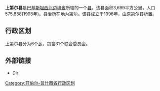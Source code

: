 {{expand|time=2009-07-25T09:18:39+00:00}}
'''上第尔县'''是[[巴基斯坦|巴基斯坦]][[西北边境省|西北边境省]]所辖的一个[[县|县]]。该县面积3,699平方公里，人口575,858(1998年)。县治所在地为[[第尔|第尔]]。该县成立于1996年，由原[[第尔县|第尔县]]析置。

== 行政区划 ==
上第尔县分为6个[[乡|乡]]，包含31个联合委员会。

== 外部链接 ==
* [http://www.maplandia.com/pakistan/n-w-f-p/dir/ Dir]{{Wayback|url=http://www.maplandia.com/pakistan/n-w-f-p/dir/ |date=20200304064309 }}

{{Pakistan-geo-stub}}
{{西北边境省行政区划}}

[[Category:开伯尔-普什图省行政区划|Category:开伯尔-普什图省行政区划]]